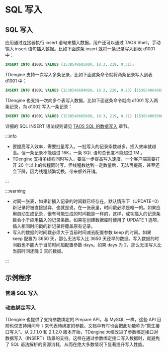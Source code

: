 # SQL 写入


## SQL 写入

应用通过连接器执行 insert 语句来插入数据，用户还可以通过 TAOS Shell，手动输入 insert 语句插入数据。比如下面这条 insert 就将一条记录写入到表 d1001 中：

```sql
INSERT INTO d1001 VALUES (1538548685000, 10.3, 219, 0.31);
```

TDengine 支持一次写入多条记录，比如下面这条命令就将两条记录写入到表 d1001 中：

```sql
INSERT INTO d1001 VALUES (1538548684000, 10.2, 220, 0.23) (1538548696650, 10.3, 218, 0.25);
```

TDengine 也支持一次向多个表写入数据，比如下面这条命令就向 d1001 写入两条记录，向 d1002 写入一条记录：

```sql
INSERT INTO d1001 VALUES (1538548685000, 10.3, 219, 0.31) (1538548695000, 12.6, 218, 0.33) d1002 VALUES (1538548696800, 12.3, 221, 0.31);
```

详细的 SQL INSERT 语法规则请见 [TAOS SQL 的数据写入](/reference/taos-sql/insert) 章节。

:::info

- 要提高写入效率，需要批量写入。一批写入的记录条数越多，插入效率就越高。但一条记录不能超过 16K，一条 SQL 语句总长度不能超过 1M 。
- TDengine 支持多线程同时写入，要进一步提高写入速度，一个客户端需要打开 20 个以上的线程同时写。但线程数达到一定数量后，无法再提高，甚至还会下降，因为线程频繁切换，带来额外开销。

:::

:::warning

- 对同一张表，如果新插入记录的时间戳已经存在，默认情形下（UPDATE=0）新记录将被直接抛弃，也就是说，在一张表里，时间戳必须是唯一的。如果应用自动生成记录，很有可能生成的时间戳是一样的，这样，成功插入的记录条数会小于应用插入的记录条数。如果在创建数据库时使用了 UPDATE 1 选项，插入相同时间戳的新记录将覆盖原有记录。
- 写入的数据的时间戳必须大于当前时间减去配置参数 keep 的时间。如果 keep 配置为 3650 天，那么无法写入比 3650 天还早的数据。写入数据的时间戳也不能大于当前时间加配置参数 days。如果 days 为 2，那么无法写入比当前时间还晚 2 天的数据。

:::

## 示例程序

### 普通 SQL 写入

<Tabs defaultValue="java" groupId="lang">
  <TabItem label="Java" value="java">
    <JavaSQL />
  </TabItem>
  <TabItem label="Python" value="python">
    <PySQL />
  </TabItem>
  <TabItem label="Go" value="go">
    <GoSQL />
  </TabItem>
  <TabItem label="Rust" value="rust">
    <RustSQL />
  </TabItem>
  <TabItem label="Node.js" value="nodejs">
    <NodeSQL />
  </TabItem>
  <TabItem label="C#" value="csharp">
    <CsSQL />
  </TabItem>
  <TabItem label="C" value="c">
    <CSQL />
  </TabItem>
</Tabs>

### 动态绑定写入

TDengine 也提供了支持参数绑定的 Prepare API，与 MySQL 一样，这些 API 目前也仅支持用问号 `?` 来代表待绑定的参数。文档中有时也会把此功能称为“原生接口写入”。从 2.1.1.0 和 2.1.2.0 版本开始，TDengine 大幅改进了参数绑定接口对数据写入（INSERT）场景的支持。这样在通过参数绑定接口写入数据时，就避免了 SQL 语法解析的资源消耗，从而在绝大多数情况下显著提升写入性能。

<Tabs defaultValue="java" groupId="lang">
  <TabItem label="Java" value="java">
    <JavaStmt />
  </TabItem>
  <TabItem label="Python" value="python">
    <PyStmt />
  </TabItem>
  <TabItem label="Go" value="go">
    <GoStmt />
  </TabItem>
  <TabItem label="Rust" value="rust">
    <RustStmt />
  </TabItem>
  <TabItem label="Node.js" value="nodejs">
    <NodeStmt />
  </TabItem>
  <TabItem label="C#" value="csharp">
    <CsStmt />
  </TabItem>
  <TabItem label="C" value="c">
    <CStmt />
  </TabItem>
</Tabs>
